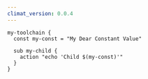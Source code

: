 ```yaml
---
climat_version: 0.0.4
---
```

```clidsl title="toolchain.cli"
my-toolchain {
  const my-const = "My Dear Constant Value"
  
  sub my-child {
    action "echo 'Child $(my-const)'"
  }
}
```